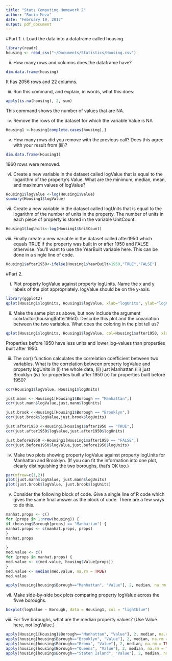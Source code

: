 ```yaml
---
title: "Stats Computing Homework 2"
author: "Rocio Meza"
date: "February 19, 2017"
output: pdf_document
---
```



#Part 1. 
i. Load the data into a dataframe called housing.
```r
library(readr)
housing <- read_csv("~/Documents/Statistics/Housing.csv")
```

ii. How many rows and columns does the dataframe have?
```r
dim.data.frame(housing)
```
It has 2056 rows and 22 columns.

iii. Run this command, and explain, in words, what this does:
```r
apply(is.na(housing), 2, sum)
```
This command shows the number of values that are NA.

iv. Remove the rows of the dataset for which the variable Value is NA
```r
Housing1 <-housing[complete.cases(housing),]
```

v. How many rows did you remove with the previous call? Does this agree with your result from (iii)?
```r
dim.data.frame(Housing1)
```
1960 rows were removed.

vi. Create a new variable in the dataset called logValue that is equal to the logarithm of the property's Value. What are the minimum, median, mean, and maximum values of logValue?
```r
Housing1$logValue <-log(Housing1$Value)
summary(Housing1$logValue)
```

vii. Create a new variable in the dataset called logUnits that is equal to the logarithm of the number of units in the property. The number of units in each piece of property is stored in the variable UnitCount.
```r
Housing1$logUnits<-log(Housing1$UnitCount)
```

viii. Finally create a new variable in the dataset called after1950 which equals TRUE if the property was built in or after 1950 and FALSE otherwise. You'll want to use the YearBuilt variable here. This can be done in a single line of code.
```r
Housing1$after1950<-ifelse(Housing1$YearBuilt>1950,"TRUE","FALSE")
```


#Part 2. 

i. Plot property logValue against property logUnits. Name the x and y labels of the plot appropriately. logValue should be on the y-axis.
```r
library(ggplot2)
qplot(Housing1$logUnits, Housing1$logValue, xlab="logUnits", ylab="logValue", main="logUnits v. logValue")
```

ii. Make the same plot as above, but now include the argument col=factor(housing$after1950). Describe this plot and the covariation between the two variables. What does the coloring in the plot tell us?
```r
qplot(Housing1$logUnits, Housing1$logValue, col=Housing1$after1950, xlab="logUnits", ylab="logValue", main="logUnits vs logValue")
```
Properties before 1950 have less units and lower log-values than properties built after 1950.

iii. The cor() function calculates the correlation coefficient between two variables. What is the correlation between property logValue and property logUnits in (i) the whole data, (ii) just Manhattan (iii) just Brooklyn (iv) for properties built after 1950 (v) for properties built before 1950?
```r
cor(Housing1$logValue, Housing1$logUnits)

just.mann <- Housing1[Housing1$Borough == "Manhattan",]
cor(just.mann$logValue,just.mann$logUnits)

just.brook <-Housing1[Housing1$Borough == "Brooklyn",]
cor(just.brook$logValue,just.brook$logUnits)

just.after1950 <-Housing1[Housing1$after1950 == "TRUE",]
cor(just.after1950$logValue,just.after1950$logUnits)

just.before1950 <-Housing1[Housing1$after1950 == "FALSE",]
cor(just.before1950$logValue,just.before1950$logUnits)

```

iv. Make two plots showing property logValue against property logUnits for Manhattan and Brooklyn. (If you can fit the information into one plot, clearly distinguishing the two boroughs, that's OK too.)
```r
par(mfrow=c(1,2))
plot(just.mann$logValue, just.mann$logUnits)
plot(just.brook$logValue, just.brook$logUnits)
```

v. Consider the following block of code. Give a single line of R code which gives the same final answer as the block of code. There are a few ways to do this.

```r

manhat.props <- c()
for (props in 1:nrow(housing)) {
if (housing$Borough[props] == "Manhattan") {
manhat.props <- c(manhat.props, props)
}
manhat.props
  
}
med.value <- c()
for (props in manhat.props) {
med.value <- c(med.value, housing$Value[props])
}
med.value <- median(med.value, na.rm = TRUE)
med.value
```

```r
apply(housing[housing$Borough=="Manhattan", "Value"], 2, median, na.rm = TRUE) 
```

vii. Make side-by-side box plots comparing property logValue across the fivve boroughs.
```r
boxplot(logValue ~ Borough, data = Housing1, col = "lightblue")
```

viii. For five boroughs, what are the median property values? (Use Value here, not logValue.)
```r
apply(Housing1[Housing1$Borough=="Manhattan", "Value"], 2, median, na.rm = TRUE) 
apply(housing[housing$Borough=="Brooklyn", "Value"], 2, median, na.rm = TRUE) 
apply(housing[housing$Borough=="Bronx", "Value"], 2, median, na.rm = TRUE) 
apply(housing[housing$Borough=="Queens", "Value"], 2, median, na.rm = TRUE) 
apply(housing[housing$Borough=="Staten Island", "Value"], 2, median, na.rm = TRUE) 
```








